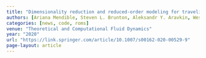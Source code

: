 ```yaml
---
title: "Dimensionality reduction and reduced-order modeling for traveling wave physics"
authors: [Ariana Mendible, Steven L. Brunton, Aleksandr Y. Aravkin, Wes Lowrie & J. Nathan Kutz]
categories: [news, code, roms]
venue: "Theoretical and Computational Fluid Dynamics"
year: "2020"
url: "https://link.springer.com/article/10.1007/s00162-020-00529-9"
page-layout: article
---
```


